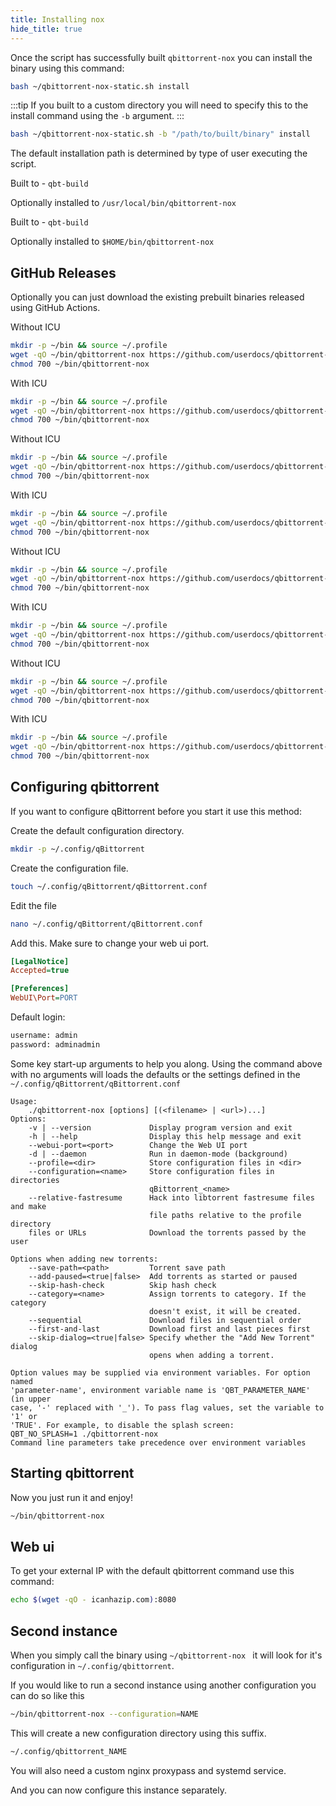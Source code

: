 ```yaml
---
title: Installing nox
hide_title: true
---
```



Once the script has successfully built `qbittorrent-nox` you can install the binary using this command:

```bash
bash ~/qbittorrent-nox-static.sh install
```

:::tip
If you built to a custom directory you will need to specify this to the install command using the `-b` argument.
:::

```bash
bash ~/qbittorrent-nox-static.sh -b "/path/to/built/binary" install
```

The default installation path is determined by type of user executing the script.

<Tabs>
<TabItem label="Root">

Built to - `qbt-build`

Optionally installed to `/usr/local/bin/qbittorrent-nox`

</TabItem>
<TabItem label="Alpine Linux">

Built to - `qbt-build`

Optionally installed to `$HOME/bin/qbittorrent-nox`

</TabItem>
</Tabs>

## GitHub Releases

Optionally you can just download the existing prebuilt binaries released using GitHub Actions.

<Tabs>
  <TabItem value="x86_64" label="🔹 x86_64" default>

Without ICU

```bash
mkdir -p ~/bin && source ~/.profile
wget -qO ~/bin/qbittorrent-nox https://github.com/userdocs/qbittorrent-nox-static/releases/latest/download/x86_64-qbittorrent-nox
chmod 700 ~/bin/qbittorrent-nox
```

With ICU

```bash
mkdir -p ~/bin && source ~/.profile
wget -qO ~/bin/qbittorrent-nox https://github.com/userdocs/qbittorrent-nox-static/releases/latest/download/x86_64-icu-qbittorrent-nox
chmod 700 ~/bin/qbittorrent-nox
```

  </TabItem>
  <TabItem value="aarch64" label="🔹 aarch64">

Without ICU

```bash
mkdir -p ~/bin && source ~/.profile
wget -qO ~/bin/qbittorrent-nox https://github.com/userdocs/qbittorrent-nox-static/releases/latest/download/aarch64-qbittorrent-nox
chmod 700 ~/bin/qbittorrent-nox
```

With ICU

```bash
mkdir -p ~/bin && source ~/.profile
wget -qO ~/bin/qbittorrent-nox https://github.com/userdocs/qbittorrent-nox-static/releases/latest/download/aarch64-icu-qbittorrent-nox
chmod 700 ~/bin/qbittorrent-nox
```

  </TabItem>
  <TabItem value="armv7" label="🔹 armv7">

Without ICU

```bash
mkdir -p ~/bin && source ~/.profile
wget -qO ~/bin/qbittorrent-nox https://github.com/userdocs/qbittorrent-nox-static/releases/latest/download/armv7-qbittorrent-nox
chmod 700 ~/bin/qbittorrent-nox
```

With ICU

```bash
mkdir -p ~/bin && source ~/.profile
wget -qO ~/bin/qbittorrent-nox https://github.com/userdocs/qbittorrent-nox-static/releases/latest/download/armv7-icu-qbittorrent-nox
chmod 700 ~/bin/qbittorrent-nox
```

  </TabItem>
  <TabItem value="armhf" label="🔹 armhf">

Without ICU

```bash
mkdir -p ~/bin && source ~/.profile
wget -qO ~/bin/qbittorrent-nox https://github.com/userdocs/qbittorrent-nox-static/releases/latest/download/armhf-qbittorrent-nox
chmod 700 ~/bin/qbittorrent-nox
```

With ICU

```bash
mkdir -p ~/bin && source ~/.profile
wget -qO ~/bin/qbittorrent-nox https://github.com/userdocs/qbittorrent-nox-static/releases/latest/download/armhf-icu-qbittorrent-nox
chmod 700 ~/bin/qbittorrent-nox
```

  </TabItem>
</Tabs>

## Configuring qbittorrent

If you want to configure qBittorrent before you start it use this method:

Create the default configuration directory.

```bash
mkdir -p ~/.config/qBittorrent
```

Create the configuration file.

```bash
touch ~/.config/qBittorrent/qBittorrent.conf
```

Edit the file

```bash
nano ~/.config/qBittorrent/qBittorrent.conf
```

Add this. Make sure to change your web ui port.

```ini
[LegalNotice]
Accepted=true

[Preferences]
WebUI\Port=PORT
```

Default login:

```bash
username: admin
password: adminadmin
```

Some key start-up arguments to help you along. Using the command above with no arguments will loads the defaults or the settings defined in the `~/.config/qBittorrent/qBittorrent.conf`

```plaintext
Usage:
    ./qbittorrent-nox [options] [(<filename> | <url>)...]
Options:
    -v | --version             Display program version and exit
    -h | --help                Display this help message and exit
    --webui-port=<port>        Change the Web UI port
    -d | --daemon              Run in daemon-mode (background)
    --profile=<dir>            Store configuration files in <dir>
    --configuration=<name>     Store configuration files in directories
                               qBittorrent_<name>
    --relative-fastresume      Hack into libtorrent fastresume files and make
                               file paths relative to the profile directory
    files or URLs              Download the torrents passed by the user

Options when adding new torrents:
    --save-path=<path>         Torrent save path
    --add-paused=<true|false>  Add torrents as started or paused
    --skip-hash-check          Skip hash check
    --category=<name>          Assign torrents to category. If the category
                               doesn't exist, it will be created.
    --sequential               Download files in sequential order
    --first-and-last           Download first and last pieces first
    --skip-dialog=<true|false> Specify whether the "Add New Torrent" dialog
                               opens when adding a torrent.

Option values may be supplied via environment variables. For option named
'parameter-name', environment variable name is 'QBT_PARAMETER_NAME' (in upper
case, '-' replaced with '_'). To pass flag values, set the variable to '1' or
'TRUE'. For example, to disable the splash screen:
QBT_NO_SPLASH=1 ./qbittorrent-nox
Command line parameters take precedence over environment variables
```

## Starting qbittorrent

Now you just run it and enjoy!

```bash
~/bin/qbittorrent-nox
```

## Web ui

To get your external IP with the default qbittorrent command use this command:

```bash
echo $(wget -qO - icanhazip.com):8080
```

## Second instance

When you simply call the binary using `~/qbittorrent-nox ` it will look for it's configuration in `~/.config/qbittorrent`.

If you would like to run a second instance using another configuration you can do so like this

```bash
~/bin/qbittorrent-nox --configuration=NAME
```

This will create a new configuration directory using this suffix.

```bash
~/.config/qbittorrent_NAME
```

You will also need a custom nginx proxypass and systemd service.

And you can now configure this instance separately.
